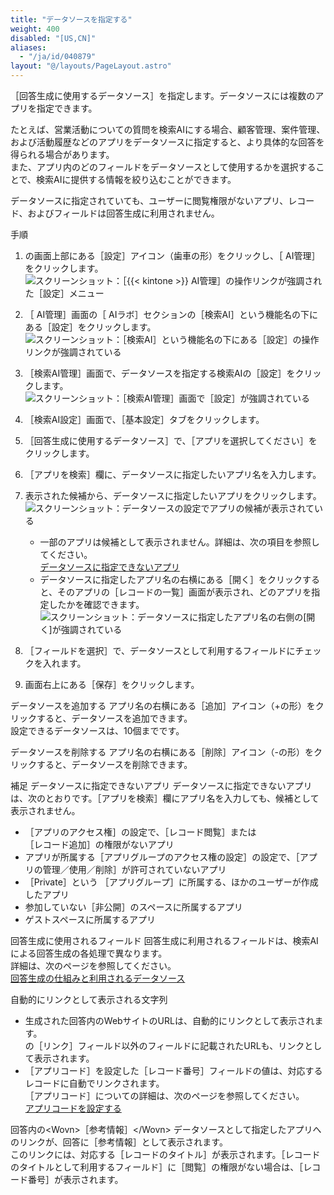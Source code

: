 ```yaml
---
title: "データソースを指定する"
weight: 400
disabled: "[US,CN]"
aliases:
  - "/ja/id/040879"
layout: "@/layouts/PageLayout.astro"
---
```




<Wovn>［回答生成に使用するデータソース］</Wovn>を指定します。データソースには複数のアプリを指定できます。

たとえば、営業活動についての質問を検索AIにする場合、顧客管理、案件管理、および活動履歴などのアプリをデータソースに指定すると、より具体的な回答を得られる場合があります。  
また、アプリ内のどのフィールドをデータソースとして使用するかを選択することで、検索AIに提供する情報を絞り込むことができます。

<Note>

データソースに指定されていても、ユーザーに閲覧権限がないアプリ、レコード、およびフィールドは回答生成に利用されません。

</Note>

<Heading id="assist_settings_search_prefs_datasource_10">手順</Heading>
1. <Kintone />の画面上部にある<Wovn>［設定］</Wovn>アイコン（歯車の形）をクリックし、<Wovn>［<Kintone /> AI管理］</Wovn>をクリックします。  
   <Img src="/k/kintone/img-ja/ai_enable_01.png" alt="スクリーンショット：［{{&lt; kintone &gt;}} AI管理］の操作リンクが強調された［設定］メニュー" />

1. <Wovn>［<Kintone /> AI管理］</Wovn>画面の<Wovn>［<Kintone /> AIラボ］</Wovn>セクションの<Wovn>［検索AI］</Wovn>という機能名の下にある<Wovn>［設定］</Wovn>をクリックします。  
   <Img src="/k/kintone/img-ja/assist_ceate_01.png" alt="スクリーンショット：［検索AI］という機能名の下にある［設定］の操作リンクが強調されている" />

1. <Wovn>［検索AI管理］</Wovn>画面で、データソースを指定する検索AIの<Wovn>［設定］</Wovn>をクリックします。  
   <Img src="/k/kintone/img-ja/search_prefs_change_01.png" alt="スクリーンショット：［検索AI管理］画面で［設定］が強調されている" />

1. <Wovn>［検索AI設定］</Wovn>画面で、<Wovn>［基本設定］</Wovn>タブをクリックします。

1. <Wovn>［回答生成に使用するデータソース］</Wovn>で、<Wovn>［アプリを選択してください］</Wovn>をクリックします。

1. <Wovn>［アプリを検索］</Wovn>欄に、データソースに指定したいアプリ名を入力します。

1. 表示された候補から、データソースに指定したいアプリをクリックします。  
   <Img src="/k/kintone/img-ja/search_prefs_datasource_01.png" alt="スクリーンショット：データソースの設定でアプリの候補が表示されている" />

   <Note>

   * 一部のアプリは候補として表示されません。詳細は、次の項目を参照してください。  
     [データソースに指定できないアプリ](/k/ja/id/040879.html#assist_settings_search_prefs_datasource_4000)
   * データソースに指定したアプリ名の右横にある<Wovn>［開く］</Wovn>をクリックすると、そのアプリの<Wovn>［レコードの一覧］</Wovn>画面が表示され、どのアプリを指定したかを確認できます。  
     <Img src="/k/kintone/img-ja/search_prefs_datasource_02.png" alt="スクリーンショット：データソースに指定したアプリ名の右側の[開く]が強調されている" />

   </Note>

1. <Wovn>［フィールドを選択］</Wovn>で、データソースとして利用するフィールドにチェックを入れます。

1. 画面右上にある<Wovn>［保存］</Wovn>をクリックします。

<Heading id="assist_settings_search_prefs_datasource_20">データソースを追加する</Heading>
アプリ名の右横にある<Wovn>［追加］</Wovn>アイコン（+の形）をクリックすると、データソースを追加できます。  
設定できるデータソースは、10個までです。

<Heading id="assist_settings_search_prefs_datasource_30">データソースを削除する</Heading>
アプリ名の右横にある<Wovn>［削除］</Wovn>アイコン（-の形）をクリックすると、データソースを削除できます。

<Heading id="assist_settings_search_prefs_datasource_40">補足</Heading>
<Heading level={3} id="assist_settings_search_prefs_datasource_4000">データソースに指定できないアプリ</Heading>
データソースに指定できないアプリは、次のとおりです。<Wovn>［アプリを検索］</Wovn>欄にアプリ名を入力しても、候補として表示されません。

* <Wovn>［アプリのアクセス権］</Wovn>の設定で、<Wovn>［レコード閲覧］</Wovn>または<Wovn>［レコード追加］</Wovn>の権限がないアプリ
* アプリが所属する<Wovn>［アプリグループのアクセス権の設定］</Wovn>の設定で、<Wovn>［アプリの管理／使用／削除］</Wovn>が許可されていないアプリ
* <Wovn>［Private］</Wovn>という <Wovn>［アプリグループ］</Wovn>に所属する、ほかのユーザーが作成したアプリ
* 参加していない<Wovn>［非公開］</Wovn>のスペースに所属するアプリ
* ゲストスペースに所属するアプリ

<Heading level={3} id="assist_settings_search_prefs_datasource_4010">回答生成に使用されるフィールド</Heading>
回答生成に利用されるフィールドは、検索AIによる回答生成の各処理で異なります。  
詳細は、次のページを参照してください。  
[回答生成の仕組みと利用されるデータソース](/k/ja/id/040880.html)

<Heading level={3} id="assist_settings_search_prefs_datasource_4020">自動的にリンクとして表示される文字列</Heading>
* 生成された回答内のWebサイトのURLは、自動的にリンクとして表示されます。  
  <Kintone />の<Wovn>［リンク］</Wovn>フィールド以外のフィールドに記載されたURLも、リンクとして表示されます。
* <Wovn>［アプリコード］</Wovn>を設定した<Wovn>［レコード番号］</Wovn>フィールドの値は、対応するレコードに自動でリンクされます。  
  <Wovn>［アプリコード］</Wovn>についての詳細は、次のページを参照してください。  
  [アプリコードを設定する](/k/ja/id/040478.html)

<Heading level={3} id="assist_settings_search_prefs_datasource_4030">回答内の&lt;Wovn&gt;［参考情報］&lt;/Wovn&gt;</Heading>
データソースとして指定したアプリへのリンクが、回答に<Wovn>［参考情報］</Wovn>として表示されます。  
このリンクには、対応する<Wovn>［レコードのタイトル］</Wovn>が表示されます。<Wovn>［レコードのタイトルとして利用するフィールド］</Wovn>に<Wovn>［閲覧］</Wovn>の権限がない場合は、<Wovn>［レコード番号］</Wovn>が表示されます。
